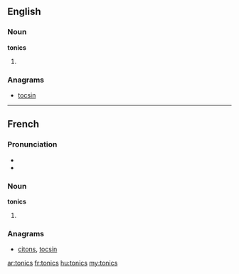==English==
===Noun===
'''tonics'''

# {{plural of|[[tonic]]}}

===Anagrams===
* [[tocsin]]

----

==French==

===Pronunciation===
* {{IPA|/tɔ.nik/|lang=fr}}
* {{homophones|tonics|tonique|toniques|lang=fr}}

===Noun===
'''tonics''' {{m|p}}

# {{plural of|[[tonic#French|tonic]]|lang=fr}}

===Anagrams===
* [[citons#French|citons]], [[tocsin#French|tocsin]]

[[ar:tonics]]
[[fr:tonics]]
[[hu:tonics]]
[[my:tonics]]